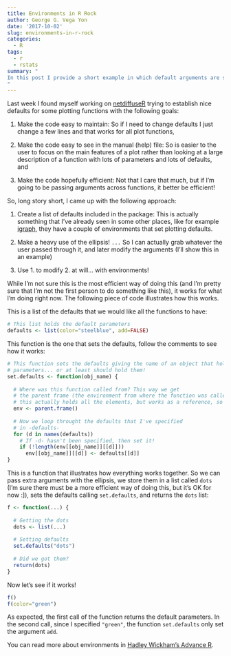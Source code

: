 ```yaml
---
title: Environments in R Rock
author: George G. Vega Yon
date: '2017-10-02'
slug: environments-in-r-rock
categories:
  - R
tags:
  - r
  - rstats
summary: "
In this post I provide a short example in which default arguments are specified not in the function definition, but rather externally making use of environments. A _method_ that I've use recently used in [netdiffuseR](https://github.com/USCCANA/netdiffuseR).
"
---
```


Last week I found myself working on <a href="https://github.com/USCCANA/netdiffuseR" target="_blank">netdiffuseR</a> trying to establish nice defaults for some plotting functions with the following goals:

1.  Make the code easy to maintain: So if I need to change defaults I just change a few lines and that works for all plot functions,

2.  Make the code easy to see in the manual (help) file: So is easier to the user to focus on the main features of a plot rather than looking at a large description of a function with lots of parameters and lots of defaults, and

3.  Make the code hopefully efficient: Not that I care that much, but if I'm going to be passing arguments across functions, it better be efficient!

So, long story short, I came up with the following approach:

1.  Create a list of defaults included in the package: This is actually something that I've already seen in some other places, like for example <a href="https://github.com/igraph/rigraph/blob/665d71ebd40cdfe9b996a4f50c35d65b791e4102/R/par.R" target="_blank">igraph</a>, they have a couple of environments that set plotting defaults.

2.  Make a heavy use of the ellipsis! `...` So I can actually grab whatever the user passed through it, and later modify the arguments (I'll show this in an example)

3.  Use 1. to modify 2. at will... with environments!

While I'm not sure this is the most efficient way of doing this (and I'm pretty sure that I'm not the first person to do something like this), it works for what I'm doing right now. The following piece of code illustrates how this works.

This is a list of the defaults that we would like all the functions to have:

```r
# This list holds the default parameters
defaults <- list(color="steelblue", add=FALSE)
```

This function is the one that sets the defaults, follow the comments to see how it works:

```r
# This function sets the defaults giving the name of an object that holds the
# parameters... or at least should hold them!
set.defaults <- function(obj_name) {
  
  # Where was this function called from? This way we get
  # the parent frame (the environment from where the function was called)
  # this actually holds all the elements, but works as a reference, so no copy!
  env <- parent.frame()
  
  # Now we loop throught the defaults that I've specified
  # in -defaults-
  for (d in names(defaults))
    # If -d- hasn't been specified, then set it!
    if (!length(env[[obj_name]][[d]]))
      env[[obj_name]][[d]] <- defaults[[d]]
}
```

This is a function that illustrates how everything works together. So we can pass extra arguments with the ellipsis, we store them in a list called `dots` (I'm sure there must be a more efficient way of doing this, but it's OK for now :]), sets the defaults calling `set.defaults`, and returns the `dots` list:

```r
f <- function(...) {
  
  # Getting the dots
  dots <- list(...)
  
  # Setting defaults
  set.defaults("dots")
  
  # Did we got them?
  return(dots)
}
```

Now let's see if it works!

```r
f()
f(color="green")
```

As expected, the first call of the function returns the default parameters. In the second call, since I specified `"green"`, the function `set.defaults` only set the argument `add`.

You can read more about environments in <a href="http://adv-r.had.co.nz/Environments.html" target="_blank">Hadley Wickham's Advance R</a>.